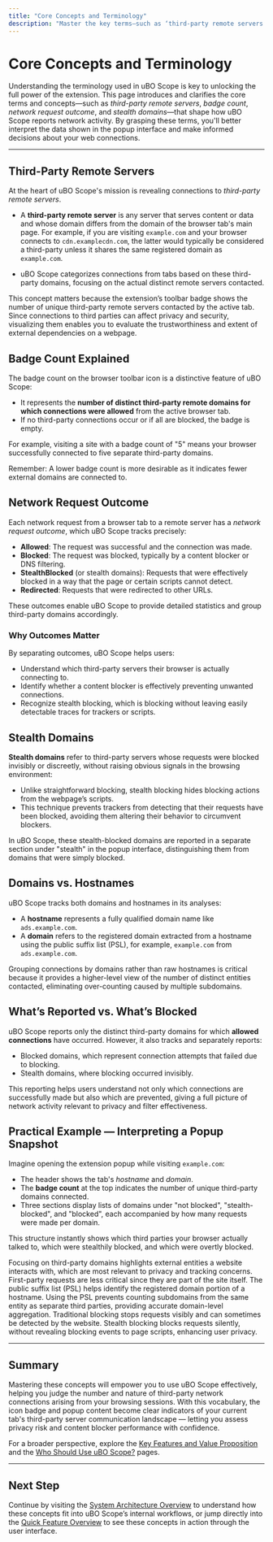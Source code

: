 ```yaml
---
title: "Core Concepts and Terminology"
description: "Master the key terms—such as ‘third-party remote servers’, ‘badge count’, ‘network request outcome’, and ‘stealth domains’. Find out how these concepts shape your understanding of what’s reported versus what is blocked."
---
```


# Core Concepts and Terminology

Understanding the terminology used in uBO Scope is key to unlocking the full power of the extension. This page introduces and clarifies the core terms and concepts—such as *third-party remote servers*, *badge count*, *network request outcome*, and *stealth domains*—that shape how uBO Scope reports network activity. By grasping these terms, you'll better interpret the data shown in the popup interface and make informed decisions about your web connections.

---

## Third-Party Remote Servers

At the heart of uBO Scope's mission is revealing connections to *third-party remote servers*. 

- A **third-party remote server** is any server that serves content or data and whose domain differs from the domain of the browser tab's main page. For example, if you are visiting `example.com` and your browser connects to `cdn.examplecdn.com`, the latter would typically be considered a third-party unless it shares the same registered domain as `example.com`.

- uBO Scope categorizes connections from tabs based on these third-party domains, focusing on the actual distinct remote servers contacted.

This concept matters because the extension’s toolbar badge shows the number of unique third-party remote servers contacted by the active tab. Since connections to third parties can affect privacy and security, visualizing them enables you to evaluate the trustworthiness and extent of external dependencies on a webpage.


## Badge Count Explained

The badge count on the browser toolbar icon is a distinctive feature of uBO Scope:

- It represents the **number of distinct third-party remote domains for which connections were allowed** from the active browser tab.
- If no third-party connections occur or if all are blocked, the badge is empty.

For example, visiting a site with a badge count of "5" means your browser successfully connected to five separate third-party domains.


<Check>
Remember: A lower badge count is more desirable as it indicates fewer external domains are connected to.
</Check>


## Network Request Outcome

Each network request from a browser tab to a remote server has a *network request outcome*, which uBO Scope tracks precisely:

- **Allowed**: The request was successful and the connection was made.
- **Blocked**: The request was blocked, typically by a content blocker or DNS filtering.
- **StealthBlocked** (or stealth domains): Requests that were effectively blocked in a way that the page or certain scripts cannot detect.
- **Redirected**: Requests that were redirected to other URLs.

These outcomes enable uBO Scope to provide detailed statistics and group third-party domains accordingly.

### Why Outcomes Matter

By separating outcomes, uBO Scope helps users:

- Understand which third-party servers their browser is actually connecting to.
- Identify whether a content blocker is effectively preventing unwanted connections.
- Recognize stealth blocking, which is blocking without leaving easily detectable traces for trackers or scripts.


## Stealth Domains

**Stealth domains** refer to third-party servers whose requests were blocked invisibly or discreetly, without raising obvious signals in the browsing environment:

- Unlike straightforward blocking, stealth blocking hides blocking actions from the webpage’s scripts.
- This technique prevents trackers from detecting that their requests have been blocked, avoiding them altering their behavior to circumvent blockers.

In uBO Scope, these stealth-blocked domains are reported in a separate section under "stealth" in the popup interface, distinguishing them from domains that were simply blocked.


## Domains vs. Hostnames

uBO Scope tracks both domains and hostnames in its analyses:

- A **hostname** represents a fully qualified domain name like `ads.example.com`.
- A **domain** refers to the registered domain extracted from a hostname using the public suffix list (PSL), for example, `example.com` from `ads.example.com`.

Grouping connections by domains rather than raw hostnames is critical because it provides a higher-level view of the number of distinct entities contacted, eliminating over-counting caused by multiple subdomains.


## What’s Reported vs. What’s Blocked

uBO Scope reports only the distinct third-party domains for which **allowed connections** have occurred. However, it also tracks and separately reports:

- Blocked domains, which represent connection attempts that failed due to blocking.
- Stealth domains, where blocking occurred invisibly.

This reporting helps users understand not only which connections are successfully made but also which are prevented, giving a full picture of network activity relevant to privacy and filter effectiveness.


## Practical Example — Interpreting a Popup Snapshot

Imagine opening the extension popup while visiting `example.com`:

- The header shows the tab's *hostname* and *domain*.
- The **badge count** at the top indicates the number of unique third-party domains connected.
- Three sections display lists of domains under "not blocked", "stealth-blocked", and "blocked", each accompanied by how many requests were made per domain.

This structure instantly shows which third parties your browser actually talked to, which were stealthily blocked, and which were overtly blocked.


<AccordionGroup title="Frequently Asked Questions about Terminology">
<Accordion title="Why does uBO Scope focus on third-party domains instead of all requests?">
Focusing on third-party domains highlights external entities a website interacts with, which are most relevant to privacy and tracking concerns. First-party requests are less critical since they are part of the site itself.
</Accordion>
<Accordion title="What is the public suffix list and why is it important?">
The public suffix list (PSL) helps identify the registered domain portion of a hostname. Using the PSL prevents counting subdomains from the same entity as separate third parties, providing accurate domain-level aggregation.
</Accordion>
<Accordion title="How does stealth blocking differ from traditional blocking?">
Traditional blocking stops requests visibly and can sometimes be detected by the website. Stealth blocking blocks requests silently, without revealing blocking events to page scripts, enhancing user privacy.
</Accordion>
</AccordionGroup>

---

## Summary

Mastering these concepts will empower you to use uBO Scope effectively, helping you judge the number and nature of third-party network connections arising from your browsing sessions. With this vocabulary, the icon badge and popup content become clear indicators of your current tab's third-party server communication landscape — letting you assess privacy risk and content blocker performance with confidence.

For a broader perspective, explore the [Key Features and Value Proposition](../product-intro/key-features-and-value) and the [Who Should Use uBO Scope?](../product-intro/who-should-use-ubo-scope) pages.

---

## Next Step

Continue by visiting the [System Architecture Overview](../getting-started-concepts/system-architecture) to understand how these concepts fit into uBO Scope’s internal workflows, or jump directly into the [Quick Feature Overview](../getting-started-concepts/quick-feature-tour) to see these concepts in action through the user interface.